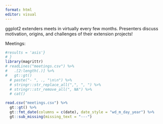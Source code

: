 ```yaml
---
format: html
editor: visual
---
```


ggplot2 extenders meets in virtually every few months. Presenters discuss motivation, origins, and challenges of their extension projects!


Meetings:

```r
#results = 'asis'}
# }
library(magrittr)
# readLines("meetings.csv") %>% 
#   .[2:length(.)] %>% 
#   gt::gt()
  # paste("- ", ., "\n\n") %>% 
  # stringr::str_replace_all(",", ", ") %>% 
  # stringr::str_remove_all(", NA") %>% 
  # cat()

read.csv("meetings.csv") %>% 
  gt::gt() %>%
  gt::fmt_date(columns = c(date), date_style = "wd_m_day_year") %>% 
  gt::sub_missing(missing_text = "---")


```
